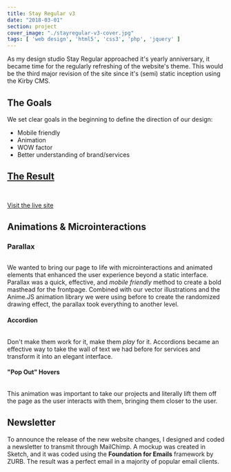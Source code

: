 ```yaml
---
title: Stay Regular v3
date: "2018-03-01"
section: project
cover_image: "./stayregular-v3-cover.jpg"
tags: [ 'web design', 'html5', 'css3', 'php', 'jquery' ]
---
```


As my design studio Stay Regular approached it's yearly anniversary, it became time for the regularly refreshing of the website's theme. This would be the third major revision of the site since it's (semi) static inception using the Kirby CMS. 

## The Goals

We set clear goals in the beginning to define the direction of our design:

* Mobile friendly
* Animation
* WOW factor
* Better understanding of brand/services


## [The Result](http://stayregular.net)

<p><img src="./stayregular-v3-frontpage.jpg" alt="" /></p>
<p><img src="./stayregular-v3-iphone-8-mockup-blog.jpg" alt="" /></p>

<p class="centered mt2 pb2"><a href="http://stayregular.net" class="btn">Visit the live site</a></p>

## Animations & Microinteractions

### Parallax
<p><img src="./Stay Regular v3 - About Page - Hero Parallax.gif" alt="" /></p>

We wanted to bring our page to life with microinteractions and animated elements that enhanced the user experience beyond a static interface. Parallax was a quick, effective, and *mobile friendly* method to create a bold masthead for the frontpage. Combined with our vector illustrations and the Anime.JS animation library we were using before to create the randomized drawing effect, the parallax took everything to another level.


<section class="row">
    <div class="col padded">
        <div>
            <h4>Accordion</h4>
            <p><img src="./Stay Regular v3 - Frontpage - Accordion.gif" alt="" /></p>
            <p>Don't make them work for it, make them <em>play</em> for it. Accordions became an effective way to take the wall of text we had before for services and transform it into an elegant interface.</p>
        </div>
    </div>
    <div class="col padded">
        <div>
            <h4>"Pop Out" Hovers</h4>
            <p><img src="./Stay Regular v3 - Projects Hover.gif" alt="" /></p>
            <p>This animation was important to take our projects and literally lift them off the page as the user interacts with them, bringing them closer to the user.</p>
        </div>
    </div>
</section>

## Newsletter

To announce the release of the new website changes, I designed and coded a newsletter to transmit through MailChimp. A mockup was created in Sketch, and it was coded using the **Foundation for Emails** framework by ZURB. The result was a perfect email in a majority of popular email clients.

<p><img src="./stayregular-v3-newsletter.png" alt="" /></p>